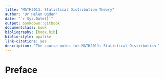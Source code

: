 ```yaml
--- 
title: "MATH2011: Statistical Distribution Theory"
author: "Dr Helen Ogden"
date: "`r Sys.Date()`"
output: bookdown::gitbook
documentclass: book
bibliography: [book.bib]
biblio-style: apalike
link-citations: yes
description: "The course notes for MATH2011: Statistical Distribution Theory."
---
```


# Preface {-}
